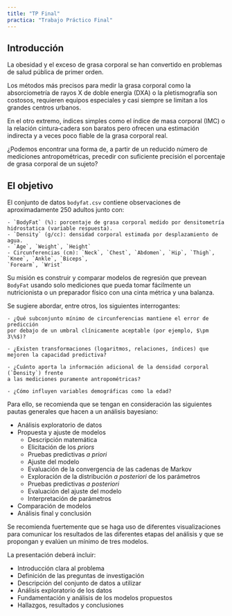 ```yaml
---
title: "TP Final"
practica: "Trabajo Práctico Final"
---
```


## Introducción

La obesidad y el exceso de grasa corporal se han convertido en problemas de salud pública de primer
orden.

Los métodos más precisos para medir la grasa corporal como la absorciometría de rayos X de doble
energía (DXA) o la pletismografía son costosos, requieren equipos especiales y casi siempre se
limitan a los grandes centros urbanos.

En el otro extremo, índices simples como el índice de masa corporal (IMC) o la relación
cintura‑cadera son baratos pero ofrecen una estimación indirecta y a veces poco fiable de la grasa
corporal real.

¿Podemos encontrar una forma de, a partir de un reducido número de mediciones antropométricas,
precedir con suficiente precisión el porcentaje de grasa corporal de un sujeto?

## El objetivo

El conjunto de datos `bodyfat.csv` contiene observaciones de aproximadamente 250 adultos junto con:

    - `BodyFat` (%): porcentaje de grasa corporal medido por densitometría hidrostatica (variable respuesta).
    - `Density` (g/cc): densidad corporal estimada por desplazamiento de agua.
    - `Age`, `Weight`, `Height`
    - Circunferencias (cm): `Neck`, `Chest`, `Abdomen`, `Hip`, `Thigh`, `Knee`, `Ankle`, `Biceps`,
    `Forearm`, `Wrist`

Su misión es construir y comparar modelos de regresión que prevean `BodyFat` usando solo mediciones
que pueda tomar fácilmente un nutricionista o un preparador físico con una cinta métrica y una
balanza.

Se sugiere abordar, entre otros, los siguientes interrogantes:

    - ¿Qué subconjunto mínimo de circunferencias mantiene el error de predicción
    por debajo de un umbral clínicamente aceptable (por ejemplo, $\pm 3\%$)?

    - ¿Existen transformaciones (logaritmos, relaciones, índices) que mejoren la capacidad predictiva?

    - ¿Cuánto aporta la información adicional de la densidad corporal (`Density`) frente
    a las mediciones puramente antropométricas?

    - ¿Cómo influyen variables demográficas como la edad?

Para ello, se recomienda que se tengan en consideración las siguientes pautas generales
que hacen a un análisis bayesiano:

* Análisis exploratorio de datos
* Propuesta y ajuste de modelos
    - Descripción matemática
    - Elicitación de los _priors_
    - Pruebas predictivas _a priori_
    - Ajuste del modelo
    - Evaluación de la convergencia de las cadenas de Markov
    - Exploración de la distribución _a posteriori_ de los parámetros
    - Pruebas predictivas _a posteriori_
    - Evaluación del ajuste del modelo
    - Interpretación de parámetros
* Comparación de modelos
* Análisis final y conclusión

Se recomienda fuertemente que se haga uso de diferentes visualizaciones para comunicar 
los resultados de las diferentes etapas del análisis y que se propongan y evalúen un 
mínimo de tres modelos.

La presentación deberá incluir:

* Introducción clara al problema
* Definición de las preguntas de investigación
* Descripción del conjunto de datos a utilizar
* Análisis exploratorio de los datos
* Fundamentación y análisis de los modelos propuestos
* Hallazgos, resultados y conclusiones
